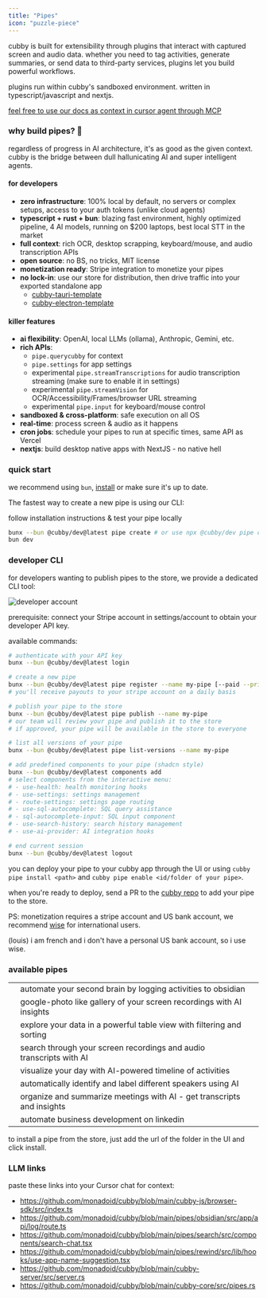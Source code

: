 ```yaml
---
title: "Pipes"
icon: "puzzle-piece"
---
```


cubby is built for extensibility through plugins that interact with captured screen and audio data. whether you need to tag activities, generate summaries, or send data to third-party services, plugins let you build powerful workflows.

plugins run within cubby's sandboxed environment. written in typescript/javascript and nextjs.

[feel free to use our docs as context in cursor agent through MCP](https://cubby.sh/docs/mcp-server#mintlify-mcp-use-our-docs-in-cursor%2C-claude%2C-etc)

### why build pipes? 🚀

regardless of progress in AI architecture, it's as good as the given context. cubby is the bridge between dull hallunicating AI and super intelligent agents.

#### for developers

- **zero infrastructure**: 100% local by default, no servers or complex setups, access to your auth tokens (unlike cloud agents)
- **typescript \+ rust \+ bun**: blazing fast environment, highly optimized pipeline, 4 AI models, running on $200 laptops, best local STT in the market
- **full context**: rich OCR, desktop scrapping, keyboard/mouse, and audio transcription APIs
- **open source**: no BS, no tricks, MIT license
- **monetization ready**: Stripe integration to monetize your pipes
- **no lock-in**: use our store for distribution, then drive traffic into your exported standalone app
  - [cubby-tauri-template](https://github.com/LorenzoBloedow/cubby-tauri-template-dev)
  - [cubby-electron-template](https://github.com/neo773/cubby-electron)

#### killer features

- **ai flexibility**: OpenAI, local LLMs (ollama), Anthropic, Gemini, etc.
- **rich APIs**:
  - `pipe.querycubby` for context
  - `pipe.settings` for app settings
  - experimental `pipe.streamTranscriptions` for audio transcription streaming (make sure to enable it in settings)
  - experimental `pipe.streamVision` for OCR/Accessibility/Frames/browser URL streaming
  - experimental `pipe.input` for keyboard/mouse control
- **sandboxed & cross-platform**: safe execution on all OS
- **real-time**: process screen & audio as it happens
- **cron jobs**: schedule your pipes to run at specific times, same API as Vercel
- **nextjs**: build desktop native apps with NextJS - no native hell

### quick start

we recommend using `bun`, [install](https://bun.sh/docs/installation) or make sure it's up to date.

The fastest way to create a new pipe is using our CLI:

follow installation instructions & test your pipe locally

```bash
bunx --bun @cubby/dev@latest pipe create # or use npx @cubby/dev pipe create
bun dev
```

### developer CLI

for developers wanting to publish pipes to the store, we provide a dedicated CLI tool:

![developer account](https://raw.githubusercontent.com/monadoid/cubby/main/content/developer-account.png)

prerequisite: connect your Stripe account in settings/account to obtain your developer API key.

available commands:

```bash
# authenticate with your API key
bunx --bun @cubby/dev@latest login

# create a new pipe
bunx --bun @cubby/dev@latest pipe register --name my-pipe [--paid --price 9.99] # MAKE SURE TO SET THE PRICE IF YOU WANT TO SELL IT - IRREVERSIBLE
# you'll receive payouts to your stripe account on a daily basis

# publish your pipe to the store
bunx --bun @cubby/dev@latest pipe publish --name my-pipe
# our team will review your pipe and publish it to the store
# if approved, your pipe will be available in the store to everyone

# list all versions of your pipe
bunx --bun @cubby/dev@latest pipe list-versions --name my-pipe

# add predefined components to your pipe (shadcn style)
bunx --bun @cubby/dev@latest components add
# select components from the interactive menu:
# - use-health: health monitoring hooks
# - use-settings: settings management
# - route-settings: settings page routing
# - use-sql-autocomplete: SQL query assistance
# - sql-autocomplete-input: SQL input component
# - use-search-history: search history management
# - use-ai-provider: AI integration hooks

# end current session
bunx --bun @cubby/dev@latest logout
```

you can deploy your pipe to your cubby app through the UI or using `cubby pipe install <path>` and `cubby pipe enable <id/folder of your pipe>`.

when you're ready to deploy, send a PR to the [cubby repo](https://github.com/monadoid/cubby) to add your pipe to the store.

PS: monetization requires a stripe account and US bank account, we recommend [wise](https://wise.com) for international users.

(louis) i am french and i don't have a personal US bank account, so i use wise.

### available pipes

| |                                                                        | |
| --- | ---------------------------------------------------------------------- | --- |
| | automate your second brain by logging activities to obsidian           | |
| | google-photo like gallery of your screen recordings with AI insights   | |
| | explore your data in a powerful table view with filtering and sorting  | |
| | search through your screen recordings and audio transcripts with AI    | |
| | visualize your day with AI-powered timeline of activities              | |
| | automatically identify and label different speakers using AI           | |
| | organize and summarize meetings with AI - get transcripts and insights | |
| | automate business development on linkedin                              | |

to install a pipe from the store, just add the url of the folder in the UI and click install.

### LLM links

paste these links into your Cursor chat for context:

- https://github.com/monadoid/cubby/blob/main/cubby-js/browser-sdk/src/index.ts
- https://github.com/monadoid/cubby/blob/main/pipes/obsidian/src/app/api/log/route.ts
- https://github.com/monadoid/cubby/blob/main/pipes/search/src/components/search-chat.tsx
- https://github.com/monadoid/cubby/blob/main/pipes/rewind/src/lib/hooks/use-app-name-suggestion.tsx
- https://github.com/monadoid/cubby/blob/main/cubby-server/src/server.rs
- https://github.com/monadoid/cubby/blob/main/cubby-core/src/pipes.rs
